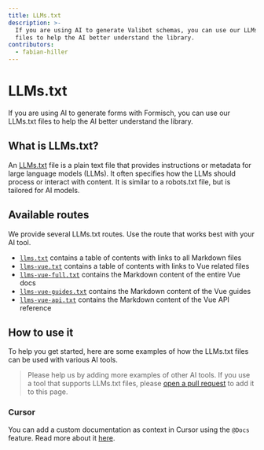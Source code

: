 ```yaml
---
title: LLMs.txt
description: >-
  If you are using AI to generate Valibot schemas, you can use our LLMs.txt
  files to help the AI better understand the library.
contributors:
  - fabian-hiller
---
```


# LLMs.txt

If you are using AI to generate forms with Formisch, you can use our LLMs.txt files to help the AI better understand the library.

## What is LLMs.txt?

An [LLMs.txt](https://llmstxt.org/) file is a plain text file that provides instructions or metadata for large language models (LLMs). It often specifies how the LLMs should process or interact with content. It is similar to a robots.txt file, but is tailored for AI models.

## Available routes

We provide several LLMs.txt routes. Use the route that works best with your AI tool.

- [`llms.txt`](/llms.txt) contains a table of contents with links to all Markdown files
- [`llms-vue.txt`](/llms-vue.txt) contains a table of contents with links to Vue related files
- [`llms-vue-full.txt`](/llms-vue-full.txt) contains the Markdown content of the entire Vue docs
- [`llms-vue-guides.txt`](/llms-vue-guides.txt) contains the Markdown content of the Vue guides
- [`llms-vue-api.txt`](/llms-vue-api.txt) contains the Markdown content of the Vue API reference

## How to use it

To help you get started, here are some examples of how the LLMs.txt files can be used with various AI tools.

> Please help us by adding more examples of other AI tools. If you use a tool that supports LLMs.txt files, please [open a pull request](https://github.com/fabian-hiller/valibot/pulls) to add it to this page.

### Cursor

You can add a custom documentation as context in Cursor using the `@Docs` feature. Read more about it [here](https://docs.cursor.com/context/@-symbols/@-docs).
